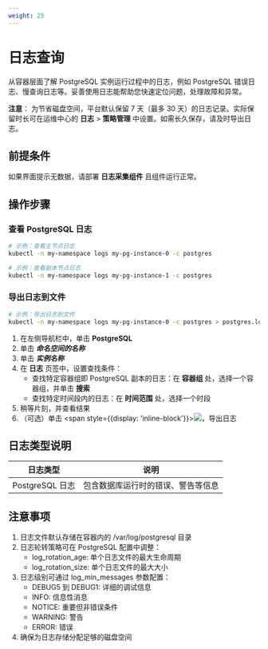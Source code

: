 ```yaml
---
weight: 25
---
```


# 日志查询

从容器层面了解 PostgreSQL 实例运行过程中的日志，例如 PostgreSQL 错误日志、慢查询日志等。妥善使用日志能帮助您快速定位问题，处理故障和异常。

**注意**： 为节省磁盘空间，平台默认保留 7 天（最多 30 天）的日志记录。实际保留时长可在运维中心的 **日志** > **策略管理** 中设置。如需长久保存，请及时导出日志。

## 前提条件

如果界面提示无数据，请部署 **日志采集组件** 且组件运行正常。

## 操作步骤

<Tabs>

<Tab label="命令行">

### 查看 PostgreSQL 日志
```bash
# 示例：查看主节点日志
kubectl -n my-namespace logs my-pg-instance-0 -c postgres

# 示例：查看副本节点日志
kubectl -n my-namespace logs my-pg-instance-1 -c postgres
```

### 导出日志到文件
```bash
# 示例：导出日志到文件
kubectl -n my-namespace logs my-pg-instance-0 -c postgres > postgres.log
```

</Tab>

<Tab label="Web 控制台">

1. 在左侧导航栏中，单击 **PostgreSQL**
2. 单击 ***命名空间的名称***
3. 单击 ***实例名称***
4. 在 **日志** 页签中，设置查找条件：
    * 查找特定容器组即 PostgreSQL 副本的日志：在 **容器组** 处，选择一个容器组，并单击 **搜索**
    * 查找特定时间段内的日志：在 **时间范围** 处，选择一个时段
5. 稍等片刻，并查看结果
6. （可选）单击 <span style={{display: 'inline-block'}}>![](../assets/44buttonexport.png)</span>，导出日志

</Tab>
</Tabs>

## 日志类型说明

| 日志类型 | 说明 |
|----------|------|
| PostgreSQL 日志 | 包含数据库运行时的错误、警告等信息 |

## 注意事项
1. 日志文件默认存储在容器内的 /var/log/postgresql 目录
2. 日志轮转策略可在 PostgreSQL 配置中调整：
   - log_rotation_age: 单个日志文件的最大生命周期
   - log_rotation_size: 单个日志文件的最大大小
3. 日志级别可通过 log_min_messages 参数配置：
   - DEBUG5 到 DEBUG1: 详细的调试信息
   - INFO: 信息性消息
   - NOTICE: 重要但非错误条件
   - WARNING: 警告
   - ERROR: 错误
4. 确保为日志存储分配足够的磁盘空间
